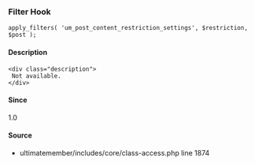 
### Filter Hook    
    
```
apply_filters( 'um_post_content_restriction_settings', $restriction, $post );
```

#### Description
    <div class="description">
     Not available.
    </div>

#### Since
<div class="description">
1.0
</div>

#### Source
  - <Link href="/developer/files/includes-core-class-access#source-view.1874">ultimatemember/includes/core/class-access.php</Link> <Link href="/developer/files/includes-core-class-access#source-view.1874">line 1874</Link>


